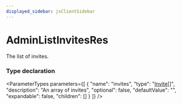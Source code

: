 ```yaml
---
displayed_sidebar: jsClientSidebar
---
```



# AdminListInvitesRes

The list of invites.

### Type declaration

<ParameterTypes parameters={[
  {
    "name": "invites",
    "type": "[Invite](../classes/internal.Invite.mdx)[]",
    "description": "An array of invites",
    "optional": false,
    "defaultValue": "",
    "expandable": false,
    "children": []
  }
]} />
